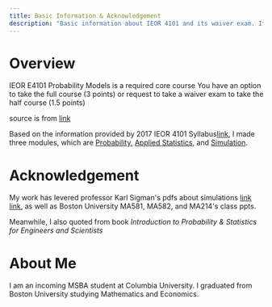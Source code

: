 ```yaml
---
title: Basic Information & Acknowledgement
description: "Basic information about IEOR 4101 and its waiver exam. If you just open this website, I strongly recommend you to watch this module first."
---
```

# Overview

IEOR E4101 Probability Models is a required core course
 You have an option to take the full course (3 points) or request to take a waiver exam to take the half course (1.5 points)

source is from [link](https://ieor.columbia.edu/files/seas/content/docs/msba_orientation_2019_early_registration_advising.pdf)

Based on the information provided by 2017 IEOR 4101 Syllabus[link](https://ieor.columbia.edu/files/seas/content/docs/ieor4100_fall_2017_syllabus.pdf), I made three modules, which are [Probability](/posts/test-post), [Applied Statistics](/posts/one-more-post), and [Simulation](/posts/another-post-in-the-wall).

# Acknowledgement

My work has levered professor Karl Sigman's pdfs about simulations [link](http://www.columbia.edu/~ks20/4703-Sigman/4703-07-Notes-ARM.pdf) [link](http://www.columbia.edu/~ks20/4404-Sigman/4404-Notes-ITM.pdf), as well as Boston University MA581, MA582, and MA214's class ppts. 

Meanwhile, I also quoted from book _Introduction to Probability & Statistics for Engineers and Scientists_

# About Me

I am an incoming MSBA student at Columbia University. I graduated from Boston University studying Mathematics and Economics.  
